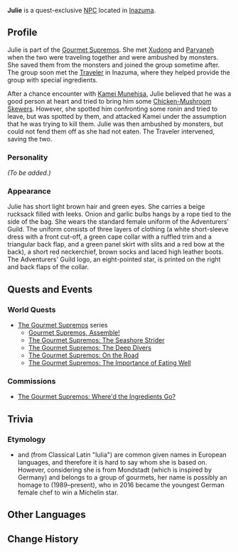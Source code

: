 {{Meta
<!-- REMOVE THIS TEMPLATE AFTER ADDING MISSING INFO -->
|missing_NPC_profile  = yes
}}
{{Character Infobox
|type             = Quest NPC
|image            = NPC Julie.png
|realname         = 
|region           = Inazuma
|region2          = Mondstadt
|affiliation      = Gourmet Supremos
|affiliation2     = Adventurers' Guild
|title            = 
|voiceEN          = 
|voiceCN          = 
|voiceJP          = 
}}
'''Julie''' is a quest-exclusive [[NPC]] located in [[Inazuma]].

==Profile==
<!-- detailed story/lore information goes here -->
Julie is part of the [[Gourmet Supremos]]. She met [[Xudong]] and [[Parvaneh]] when the two were traveling together and were ambushed by monsters. She saved them from the monsters and joined the group sometime after. The group soon met the [[Traveler]] in Inazuma, where they helped provide the group with special ingredients.

After a chance encounter with [[Kamei Munehisa]], Julie believed that he was a good person at heart and tried to bring him some [[Chicken-Mushroom Skewer]]s. However, she spotted him confronting some ronin and tried to leave, but was spotted by them, and attacked Kamei under the assumption that he was trying to kill them. Julie was then ambushed by monsters, but could not fend them off as she had not eaten. The Traveler intervened, saving the two.

===Personality===
''(To be added.)''

===Appearance===
Julie has short light brown hair and green eyes. She carries a beige rucksack filled with leeks. Onion and garlic bulbs hangs by a rope tied to the side of the bag. She wears the standard female uniform of the Adventurers' Guild. The uniform consists of three layers of clothing (a white short-sleeve dress with a front cut-off, a green cape collar with a ruffled trim and a triangular back flap, and a green panel skirt with slits and a red bow at the back), a short red neckerchief, brown socks and laced high leather boots. The Adventurers' Guild logo, an eight-pointed star, is printed on the right and back flaps of the collar.

==Quests and Events==
===World Quests===
* [[The Gourmet Supremos]] series
** [[Gourmet Supremos, Assemble!]]
** [[The Gourmet Supremos: The Seashore Strider]]
** [[The Gourmet Supremos: The Deep Divers]]
** [[The Gourmet Supremos: On the Road]]
** [[The Gourmet Supremos: The Importance of Eating Well]]

===Commissions===
* [[The Gourmet Supremos: Where'd the Ingredients Go?]]

==Trivia==
===Etymology===
*{{w|Julie (given name)|Julie}} and {{w|Julia}} (from Classical Latin "Iulia") are common given names in European languages, and therefore it is hard to say whom she is based on. However, considering she is from Mondstadt (which is inspired by Germany) and belongs to a group of gourmets, her name is possibly an homage to {{w|Julia Komp}} (1989–present), who in 2016 became the youngest German female chef to win a Michelin star.

==Other Languages==
{{Other Languages|default_hidden = 1
|en      = Julie
|zhs     = 朱莉
|zhs_rm  = Zhūlì
|zht     = 朱莉
|zht_rm  = Zhūlì
|ja      = ジュリー
|ja_rm   = Jurii
|ko      = 줄리
|ko_rm   = Julli
|es      = Julie
|fr      = Julie
|ru      = Джули
|th      = Julie
|vi      = Julie
|de      = Julie
|id      = Julie
|pt      = Julie
}}

==Change History==
{{Change History|2.0}}